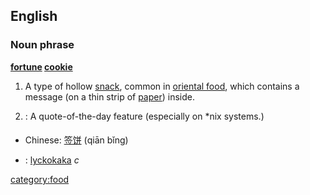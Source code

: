 ==English==

===Noun phrase===
'''[[fortune]] [[cookie]]'''

#A type of hollow [[snack]], common in [[oriental food]], which contains a message (on a thin strip of [[paper]]) inside.
#{{cattag|computing}}: A quote-of-the-day feature (especially on *nix systems.)

===={{trans}}====
*Chinese: [[签饼]] (qiān bǐng)
*{{sv}}: [[lyckokaka]] ''c''

[[category:food]]